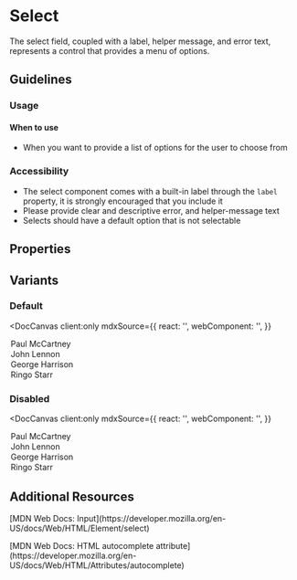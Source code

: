 
# Select

<p>The select field, coupled with a label, helper message, and error text, represents a control that provides a menu of options.</p>

## Guidelines

### Usage

#### When to use

- When you want to provide a list of options for the user to choose from

### Accessibility

- The select component comes with a built-in label through the `label` property, it is strongly encouraged that you include it
- Please provide clear and descriptive error, and helper-message text
- Selects should have a default option that is not selectable

## Properties

<DocArgsTable componentName="pds-select" docSource={components} />

## Variants

### Default

<DocCanvas
  client:only
  mdxSource={{
    react: '<PdsSelect componentId="pds-select-default-example" label="Name"></PdsSelect>',
    webComponent: '<pds-select component-id="pds-select-default-example" label="Name"></pds-select>',
  }}
>
  <div style={{ padding: '20px', width: '100%' }}>
    <pds-select component-id="pds-select-default-example" label="Name">
      <option value="paul">Paul McCartney</option>
      <option value="john">John Lennon</option>
      <option value="george">George Harrison</option>
      <option value="ringo">Ringo Starr</option>
    </pds-select>
  </div>
</DocCanvas>

### Disabled

<DocCanvas
  client:only
  mdxSource={{
    react: '<PdsSelect componentId="pds-select-disabled-example" disabled="true" label="Name"></PdsSelect>',
    webComponent: '<pds-select component-id="pds-select-disabled-example" disabled="true" label="Name"></pds-select>',
  }}
>
  <div style={{ padding: '20px', width: '100%' }}>
    <pds-select component-id="pds-select-disabled-example" disabled="true" label="Name">
      <option value="paul">Paul McCartney</option>
      <option value="john">John Lennon</option>
      <option value="george">George Harrison</option>
      <option value="ringo">Ringo Starr</option>
    </pds-select>
  </div>
</DocCanvas>

## Additional Resources

<p>[MDN Web Docs: Input](https://developer.mozilla.org/en-US/docs/Web/HTML/Element/select)</p>
<p>[MDN Web Docs: HTML autocomplete attribute](https://developer.mozilla.org/en-US/docs/Web/HTML/Attributes/autocomplete)</p>
